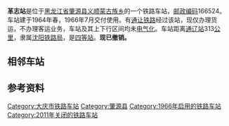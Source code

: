 {{noteTA
|1=zh-cn:始发车次; zh-hk:列車班次;
|2=zh-cn:车次; zh-hk:班次;
}}
{{Infobox China railway station
|车站名称 = 革志站
|车站名称拼音 = Gezhi
|车站英文名称 = Gezhi Railway Station
|车站代码 = 56960<ref>{{cite book|title=中华人民共和国铁路车站代码（GB/T 10302-2010）|publisher=中国标准出版社|year=2010|isbn=155066140495|ignore-isbn-error=true|pages=36}}</ref>
|电报码 = GVT
|拼音码 = GZH
|车站地址 = [[黑龙江省|黑龙江省]][[肇源县|肇源县]][[义顺蒙古族乡|义顺蒙古族乡]]
|坐标 = {{coord|45.790884|124.449613|display=inline,title}}
|归属 = [[沈阳铁路局|沈阳铁路局]]
|线路 = [[通让铁路|通让铁路]]
|车站等级 = [[四等站_(中铁)|四等站]]
|使用状态 = 已撤销
}}
'''革志站'''是位于[[黑龙江省|黑龙江省]][[肇源县|肇源县]][[义顺蒙古族乡|义顺蒙古族乡]]的一个铁路车站，[[邮政编码|邮政编码]]166524。车站建于1964年春，1966年7月交付使用。有[[通让铁路|通让铁路]]经过该站，现仅办理货运，不办理客运业务，车站及其上下行区间均未[[电气化|电气化]]。车站距离[[通辽站|通辽站]]313[[公里|公里]]，隶属[[沈阳铁路局|沈阳铁路局]]，是[[四等站_(中铁)|四等站]]。'''现已撤销。'''

== 相邻车站 ==
{{start rail box|[[中国铁路|中国铁路]]}}
{{s-inop|[[新肇站|新肇站]]|{{站|通辽}}方向}}
{{s-line|[[通让铁路|通让铁路]]<br />← 10km 革志站 11km →}}
{{s-inop|[[劳动屯站|劳动屯站]]|{{站|大庆西}}方向}}
{{end box}}

== 参考资料 ==
{{reflist}}

{{通让铁路}}
{{铁路车站小作品}}
{{黑龙江小作品}}

[[Category:大庆市铁路车站|Category:大庆市铁路车站]]
[[Category:肇源县|Category:肇源县]]
[[Category:1966年启用的铁路车站|Category:1966年启用的铁路车站]]
[[Category:2011年关闭的铁路车站|Category:2011年关闭的铁路车站]]